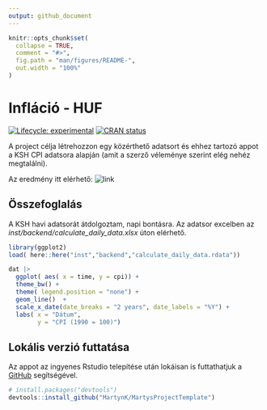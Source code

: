 ```yaml
---
output: github_document
---
```


<!-- README.md is generated from README.Rmd. Please edit that file -->

```r
knitr::opts_chunk$set(
  collapse = TRUE,
  comment = "#>",
  fig.path = "man/figures/README-",
  out.width = "100%"
)
```

# Infláció - HUF

<!-- badges: start -->
[![Lifecycle: experimental](https://img.shields.io/badge/lifecycle-experimental-orange.svg)](https://lifecycle.r-lib.org/articles/stages.html#experimental)
[![CRAN status](https://www.r-pkg.org/badges/version/PROJECTNAME)](https://CRAN.R-project.org/package=PROJECTNAME)
<!-- badges: end -->

A project célja létrehozzon egy közérthető adatsort és ehhez tartozó appot a KSH CPI adatsora alapján (amit a szerző véleménye szerint elég nehéz megtalálni).  

Az eredmény itt elérhető: ![link](https://martynk.shinyapps.io/InflationAppHUF)

## Összefoglalás

A KSH havi adatsorát átdolgoztam, napi bontásra. 
Az adatsor excelben az *inst/backend/calculate_daily_data.xlsx* úton elérhető.

```r
library(ggplot2)
load( here::here("inst","backend","calculate_daily_data.rdata"))

dat |>
  ggplot( aes( x = time, y = cpi)) +
  theme_bw() +
  theme( legend.position = "none") +
  geom_line()  +
  scale_x_date(date_breaks = "2 years", date_labels = "%Y") +
  labs( x = "Dátum",
        y = "CPI (1990 = 100)")

```

## Lokális verzió futtatása

Az appot az ingyenes Rstudio telepítése után lokáisan is futtathatjuk a [GitHub](https://github.com/) segítségével.

``` r
# install.packages("devtools")
devtools::install_github("MartynK/MartysProjectTemplate")
```
